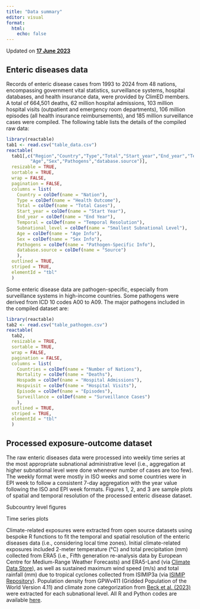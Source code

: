 ```yaml
---
title: "Data summary"
editor: visual
format:
  html:
    echo: false
---
```


Updated on [**17 June 2023**]{.underline}

## Enteric diseases data

Records of enteric disease cases from 1993 to 2024 from 48 nations, encompassing government vital statistics, surveillance systems, hospital databases, and health insurance data, were provided by ClimED members. A total of 664,501 deaths, 62 million hospital admissions, 103 million hospital visits (outpatient and emergency room departments), 106 million episodes (all health insurance reimbursements), and 185 million surveillance cases were compiled. The following table lists the details of the compiled raw data:

```r
library(reactable)
tab1 <- read.csv("table_data.csv")
reactable(
  tab1[,c("Region","Country","Type","Total","Start_year","End_year","Temporal","Subnational_level",
         "Age","Sex","Pathogens","database.source")],
  resizable = TRUE,
  sortable = TRUE,
  wrap = FALSE,
  pagination = FALSE,
  columns = list(
    Country = colDef(name = "Nation"),
    Type = colDef(name = "Health Outcome"),
    Total = colDef(name = "Total Cases"),
    Start_year = colDef(name = "Start Year"),
    End_year = colDef(name = "End Year"),
    Temporal = colDef(name = "Temporal Resolution"),
    Subnational_level = colDef(name = "Smallest Subnational Level"),
    Age = colDef(name = "Age Info"),
    Sex = colDef(name = "Sex Info"),
    Pathogens = colDef(name = "Pathogen-Specific Info"),
    database.source = colDef(name = "Source")
    ),
  outlined = TRUE,
  striped = TRUE,
  elementId = "tbl"
  )
```

Some enteric disease data are pathogen-specific, especially from surveillance systems in high-income countries. Some pathogens were derived from ICD 10 codes A00 to A09. The major pathogens included in the compiled dataset are:

```r
library(reactable)
tab2 <- read.csv("table_pathogen.csv")
reactable(
  tab2,
  resizable = TRUE,
  sortable = TRUE,
  wrap = FALSE,
  pagination = FALSE,
  columns = list(
    Countries = colDef(name = "Number of Nations"),
    Mortality = colDef(name = "Deaths"),
    Hospadm = colDef(name = "Hospital Admissions"),
    Hospvisit = colDef(name = "Hospital Visits"),
    Episode = colDef(name = "Episodes"),
    Surveillance = colDef(name = "Surveillance Cases")
    ),
  outlined = TRUE,
  striped = TRUE,
  elementId = "tbl"
  )
```

## Processed exposure-outcome dataset

The raw enteric diseases data were processed into weekly time series at the most appropriate subnational administrative level (i.e., aggregation at higher subnational level were done whenever number of cases are too few). The weekly format were mostly in ISO weeks and some countries were in EPI week to follow a consistent 7-day aggregation with the year value following the ISO and EPI week formats. Figures 1, 2, and 3 are sample plots of spatial and temporal resolution of the processed enteric disease dataset.

Subcountry level figures

Time series plots

Climate-related exposures were extracted from open source datasets using bespoke R functions to fit the temporal and spatial resolution of the enteric diseases data (i.e., considering local time zones). Initial climate-related exposures included 2-meter temperature (°C) and total precipitation (mm) collected from ERA5 (i.e., Fifth generation re-analysis data by European Centre for Medium-Range Weather Forecasts) and ERA5-Land (via [Climate Data Store](https://cds.climate.copernicus.eu/)), as well as sustained maximum wind speed (m/s) and total rainfall (mm) due to tropical cyclones collected from ISIMIP3a (via [ISIMIP Repository](https://data.isimip.org/)). Population density from GPWv411 (Gridded Population of the World Version 4.11) and climate zone categorization from [Beck et al. (2023)](https://www.nature.com/articles/s41597-023-02549-6) were extracted for each subnational level. All R and Python codes are available [here](https://github.com/paulcarlos/climed_codes).
